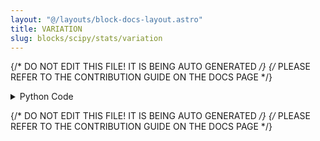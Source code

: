 ```yaml
---
layout: "@/layouts/block-docs-layout.astro"
title: VARIATION
slug: blocks/scipy/stats/variation
---
```


{/* DO NOT EDIT THIS FILE! IT IS BEING AUTO GENERATED */}
{/* PLEASE REFER TO THE CONTRIBUTION GUIDE ON THE DOCS PAGE */}


<PythonDocsDisplay docstring={docstring} />
<details>
<summary>Python Code</summary>

```python
from flojoy import OrderedPair, flojoy, Matrix, Scalar
import numpy as np
from collections import namedtuple
from typing import Literal

import scipy.stats


@flojoy
def VARIATION(
    default: OrderedPair | Matrix,
    axis: int = 0,
    nan_policy: str = "propagate",
    ddof: int = 0,
    keepdims: bool = False,
) -> OrderedPair | Matrix | Scalar:
    """The VARIATION node is based on a numpy or scipy function.

    The description of that function is as follows:

        Compute the coefficient of variation.

        The coefficient of variation is the standard deviation divided by the mean.

        This function is equivalent to:

        np.std(x, axis=axis, ddof=ddof) / np.mean(x)

        The default for 'ddof' is 0, but many definitions of the coefficient of variation use the square root of the unbiased sample variance for the sample standard deviation, which corresponds to 'ddof=1'.

        The function does not take the absolute value of the mean of the data, so the return value is negative if the mean is negative.

    Parameters
    ----------
    a : array_like
        Input array.
    axis : int, optional
        Axis along which to calculate the coefficient of variation.
        Default is 0.
        If None, compute over the whole array 'a'.
    nan_policy : {'propagate', 'raise', 'omit'}, optional
        Defines how to handle when input contains 'nan'.
        The following options are available:
        'propagate' : return 'nan'
        'raise' : raise an exception
        'omit' : perform the calculation with 'nan' values omitted
        The default is 'propagate'.
    ddof : int, optional
        Gives the "Delta Degrees Of Freedom" used when computing the standard deviation.
        The divisor used in the calculation of the standard deviation is 'N - ddof',
        where 'N' is the number of elements.
        'ddof' must be less than 'N'; if it isn't, the result will be 'nan' or 'inf',
        depending on 'N' and the values in the array.
        By default, 'ddof' is zero for backwards compatibility,
        but it is recommended to use 'ddof=1' to ensure that the sample
        standard deviation is computed as the square root of the unbiased
        sample variance.
    keepdims : bool, optional
        If this is set to True, the axes which are reduced are left in the
        result as dimensions with size one.
        With this option, the result will broadcast correctly against the input array.

    Returns
    -------
    DataContainer
        type 'ordered pair', 'scalar', or 'matrix'
    """

    result = scipy.stats.variation(
        a=default.y,
        axis=axis,
        nan_policy=nan_policy,
        ddof=ddof,
        keepdims=keepdims,
    )

    if isinstance(result, np.ndarray):
        result = OrderedPair(x=default.x, y=result)
    else:
        assert isinstance(
            result, np.number | float | int
        ), f"Expected np.number, float or int for result, got {type(result)}"
        result = Scalar(c=float(result))

    return result

```

[Find this Flojoy Block on GitHub](https://github.com/flojoy-ai/blocks/blob/main/blocks/SCIPY/STATS/VARIATION/VARIATION.py)

</details>

{/* DO NOT EDIT THIS FILE! IT IS BEING AUTO GENERATED */}
{/* PLEASE REFER TO THE CONTRIBUTION GUIDE ON THE DOCS PAGE */}

